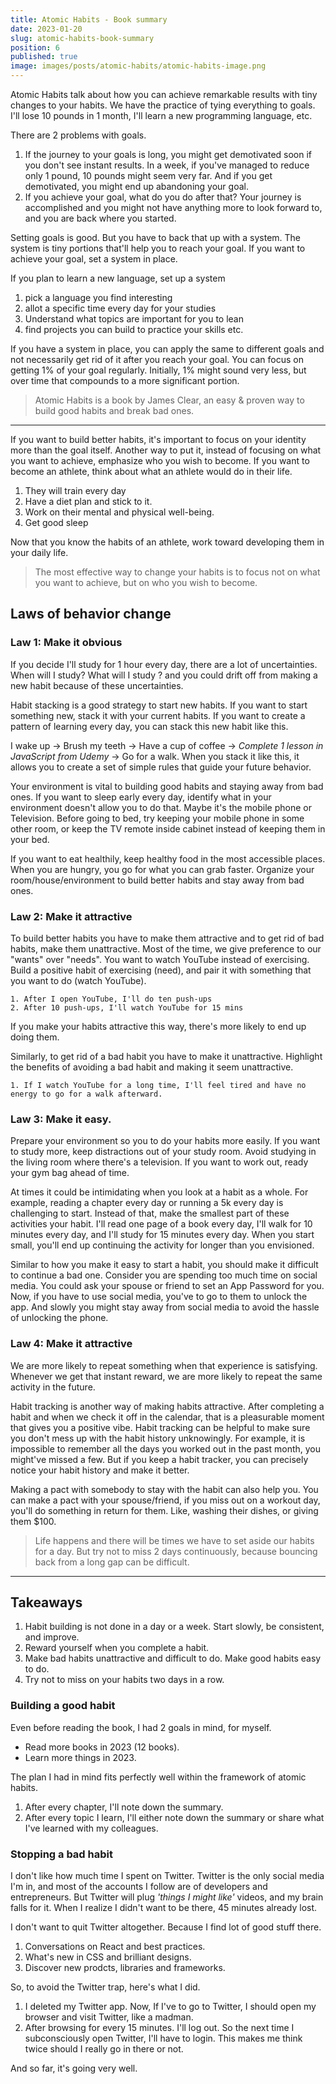 ```yaml
---
title: Atomic Habits - Book summary
date: 2023-01-20
slug: atomic-habits-book-summary
position: 6
published: true
image: images/posts/atomic-habits/atomic-habits-image.png
---
```

Atomic Habits talk about how you can achieve remarkable results with tiny changes to your habits. We have the practice of tying everything to goals. I'll lose 10 pounds in 1 month, I'll learn a new programming language, etc. 

There are 2 problems with goals. 
1. If the journey to your goals is long, you might get demotivated soon if you don't see instant results. In a week, if you've managed to reduce only 1 pound, 10 pounds might seem very far. And if you get demotivated, you might end up abandoning your goal.
2. If you achieve your goal, what do you do after that? Your journey is accomplished and you might not have anything more to look forward to, and you are back where you started.

Setting goals is good. But you have to back that up with a system. The system is tiny portions that'll help you to reach your goal. If you want to achieve your goal, set a system in place. 

If you plan to learn a new language, set up a system
1. pick a language you find interesting
2. allot a specific time every day for your studies
3. Understand what topics are important for you to lean
4. find projects you can build to practice your skills
etc.

If you have a system in place, you can apply the same to different goals and not necessarily get rid of it after you reach your goal. You can focus on getting 1% of your goal regularly. Initially, 1% might sound very less, but over time that compounds to a more significant portion. 

> Atomic Habits is a book by James Clear, an easy & proven way to build good habits and break bad ones. 

---

If you want to build better habits, it's important to focus on your identity more than the goal itself. Another way to put it, instead of focusing on what you want to achieve, emphasize who you wish to become. If you want to become an athlete, think about what an athlete would do in their life. 

1. They will train every day
2. Have a diet plan and stick to it. 
3. Work on their mental and physical well-being.
4. Get good sleep

Now that you know the habits of an athlete, work toward developing them in your daily life. 

> The most effective way to change your habits is to focus not on what you want to achieve, but on who you wish to become. 

## Laws of behavior change

### Law 1: Make it obvious

If you decide I'll study for 1 hour every day, there are a lot of uncertainties. When will I study? What will I study ? and you could drift off from making a new habit because of these uncertainties. 

Habit stacking is a good strategy to start new habits. If you want to start something new, stack it with your current habits. If you want to create a pattern of learning every day, you can stack this new habit like this. 

I wake up → Brush my teeth → Have a cup of coffee → _Complete 1 lesson in JavaScript from Udemy_ → Go for a walk.
When you stack it like this, it allows you to create a set of simple rules that guide your future behavior. 

Your environment is vital to building good habits and staying away from bad ones. If you want to sleep early every day, identify what in your environment doesn't allow you to do that. 
Maybe it's the mobile phone or Television. Before going to bed, try keeping your mobile phone in some other room, or keep the TV remote inside cabinet instead of keeping them in your bed. 

If you want to eat healthily, keep healthy food in the most accessible places. When you are hungry, you go for what you can grab faster. 
Organize your room/house/environment to build better habits and stay away from bad ones. 

### Law 2: Make it attractive

To build better habits you have to make them attractive and to get rid of bad habits, make them unattractive. 
Most of the time, we give preference to our "wants" over "needs". You want to watch YouTube instead of exercising. Build a positive habit of exercising (need), and pair it with something that you want to do (watch YouTube). 

```
1. After I open YouTube, I'll do ten push-ups
2. After 10 push-ups, I'll watch YouTube for 15 mins
```
If you make your habits attractive this way, there's more likely to end up doing them. 

Similarly, to get rid of a bad habit you have to make it unattractive. Highlight the benefits of avoiding a bad habit and making it seem unattractive. 

```
1. If I watch YouTube for a long time, I'll feel tired and have no energy to go for a walk afterward. 
```


### Law 3:  Make it easy. 

Prepare your environment so you to do your habits more easily. 
If you want to study more, keep distractions out of your study room. Avoid studying in the living room where there's a television. If you want to work out, ready your gym bag ahead of time. 

At times it could be intimidating when you look at a habit as a whole. For example, reading a chapter every day or running a 5k every day is challenging to start. Instead of that, make the smallest part of these activities your habit. 
I'll read one page of a book every day, I'll walk for 10 minutes every day, and I'll study for 15 minutes every day. When you start small, you'll end up continuing the activity for longer than you envisioned. 

Similar to how you make it easy to start a habit, you should make it difficult to continue a bad one. Consider you are spending too much time on social media. You could ask your spouse or friend to set an App Password for you. Now, if you have to use social media, you've to go to them to unlock the app. And slowly you might stay away from social media to avoid the hassle of unlocking the phone. 


### Law 4: Make it attractive

We are more likely to repeat something when that experience is satisfying. Whenever we get that instant reward, we are more likely to repeat the same activity in the future. 

Habit tracking is another way of making habits attractive. After completing a habit and when we check it off in the calendar, that is a pleasurable moment that gives you a positive vibe. Habit tracking can be helpful to make sure you don't mess up with the habit history unknowingly. 
For example, it is impossible to remember all the days you worked out in the past month, you might've missed a few. But if you keep a habit tracker, you can precisely notice your habit history and make it better. 

Making a pact with somebody to stay with the habit can also help you. You can make a pact with your spouse/friend, if you miss out on a workout day, you'll do something in return for them. Like, washing their dishes, or giving them $100. 

> Life happens and there will be times we have to set aside our habits for a day. But try not to miss 2 days continuously, because bouncing back from a long gap can be difficult. 


---

## Takeaways 
1. Habit building is not done in a day or a week. Start slowly, be consistent, and improve. 
2. Reward yourself when you complete a habit. 
3. Make bad habits unattractive and difficult to do. Make good habits easy to do.
4. Try not to miss on your habits two days in a row. 

### Building a good habit

Even before reading the book, I had 2 goals in mind, for myself. 
- Read more books in 2023 (12 books). 
- Learn more things in 2023. 

The plan I had in mind fits perfectly well within the framework of atomic habits. 
1. After every chapter, I'll note down the summary. 
2. After every topic I learn, I'll either note down the summary or share what I've learned with my colleagues. 

### Stopping a bad habit
I don't like how much time I spent on Twitter. Twitter is the only social media I'm in, and most of the accounts I follow are of
developers and entrepreneurs. But Twitter will plug _'things I might like'_  videos, and my brain falls for it. 
When I realize I didn't want to be there, 45 minutes already lost. 

I don't want to quit Twitter altogether. Because I find lot of good stuff there. 
1. Conversations on React and best practices. 
2. What's new in CSS and brilliant designs. 
3. Discover new prodcts, libraries and frameworks.

So, to avoid the Twitter trap, here's what I did. 

1. I deleted my Twitter app. Now, If I've to go to Twitter, I should open my browser and visit Twitter, like a madman. 
2. After browsing for every 15 minutes. I'll log out. So the next time I subconsciously open Twitter, I'll have to login. This makes
me think twice should I really go in there or not. 

And so far, it's going very well. 